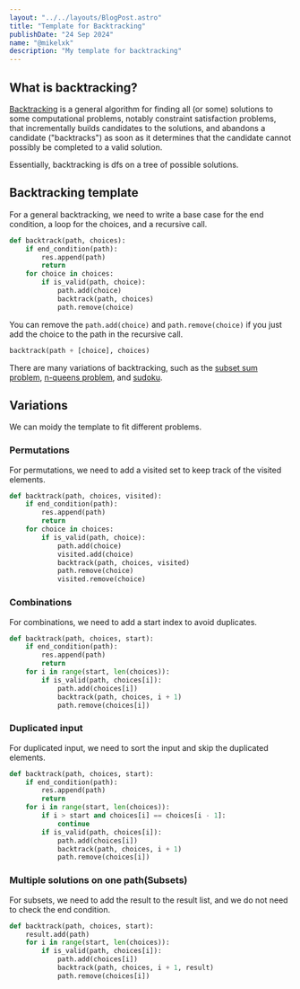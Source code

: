 ```yaml
---
layout: "../../layouts/BlogPost.astro"
title: "Template for Backtracking"
publishDate: "24 Sep 2024"
name: "@mikelxk"
description: "My template for backtracking"
---
```



<Cool name={frontmatter.name} />

## What is backtracking?

[Backtracking](https://en.wikipedia.org/wiki/Backtracking) is a general algorithm for finding all (or some) solutions to some computational problems, notably constraint satisfaction problems, that incrementally builds candidates to the solutions, and abandons a candidate ("backtracks") as soon as it determines that the candidate cannot possibly be completed to a valid solution.

Essentially, backtracking is dfs on a tree of possible solutions.

## Backtracking template

For a general backtracking, we need to write a base case for the end condition, a loop for the choices, and a recursive call.

```python
def backtrack(path, choices):
    if end_condition(path):
        res.append(path)
        return
    for choice in choices:
        if is_valid(path, choice):
            path.add(choice)
            backtrack(path, choices)
            path.remove(choice)
```

You can remove the `path.add(choice)` and `path.remove(choice)` if you just add the choice to the path in the recursive call.

```python
backtrack(path + [choice], choices)
```

There are many variations of backtracking, such as the [subset sum problem](https://en.wikipedia.org/wiki/Subset_sum_problem), [n-queens problem](https://en.wikipedia.org/wiki/Eight_queens_puzzle), and [sudoku](https://en.wikipedia.org/wiki/Sudoku).

## Variations

We can moidy the template to fit different problems.

### Permutations

For permutations, we need to add a visited set to keep track of the visited elements.

```python
def backtrack(path, choices, visited):
    if end_condition(path):
        res.append(path)
        return
    for choice in choices:
        if is_valid(path, choice):
            path.add(choice)
            visited.add(choice)
            backtrack(path, choices, visited)
            path.remove(choice)
            visited.remove(choice)
```

### Combinations

For combinations, we need to add a start index to avoid duplicates.

```python
def backtrack(path, choices, start):
    if end_condition(path):
        res.append(path)
        return
    for i in range(start, len(choices)):
        if is_valid(path, choices[i]):
            path.add(choices[i])
            backtrack(path, choices, i + 1)
            path.remove(choices[i])
```

### Duplicated input

For duplicated input, we need to sort the input and skip the duplicated elements.

```python
def backtrack(path, choices, start):
    if end_condition(path):
        res.append(path)
        return
    for i in range(start, len(choices)):
        if i > start and choices[i] == choices[i - 1]:
            continue
        if is_valid(path, choices[i]):
            path.add(choices[i])
            backtrack(path, choices, i + 1)
            path.remove(choices[i])
```

### Multiple solutions on one path(Subsets)

For subsets, we need to add the result to the result list, and we do not need to check the end condition.

```python
def backtrack(path, choices, start):
    result.add(path)
    for i in range(start, len(choices)):
        if is_valid(path, choices[i]):
            path.add(choices[i])
            backtrack(path, choices, i + 1, result)
            path.remove(choices[i])
```
